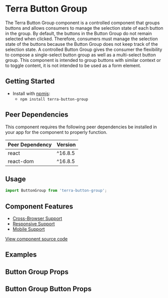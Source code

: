 


<Badge />

# Terra Button Group

 The Terra Button Group component is a controlled component that groups buttons and allows consumers to manage the selection state of each button in the group. By default, the buttons in the Button Group do not remain selected when clicked. Therefore, consumers must manage the selection state of the buttons because the Button Group does not keep track of the selection state. A controlled Button Group gives the consumer the flexibility to compose a single-select button group as well as a multi-select button group. This component is intended to group buttons with similar context or to toggle content, it is not intended to be used as a form element.

## Getting Started

- Install with [npmjs](https://www.npmjs.com):
  - `npm install terra-button-group`

<!-- AUTO-GENERATED-CONTENT:START Peer Dependencies -->
## Peer Dependencies

This component requires the following peer dependencies be installed in your app for the component to properly function.

| Peer Dependency | Version |
|-|-|
| react | ^16.8.5 |
| react-dom | ^16.8.5 |

<!-- AUTO-GENERATED-CONTENT:END -->

## Usage

```jsx
import ButtonGroup from 'terra-button-group';
```

## Component Features
* [Cross-Browser Support](https://engineering.cerner.com/terra-ui/contributing/terra-ui/component-standards#cross-browser-support)
* [Responsive Support](https://engineering.cerner.com/terra-ui/contributing/terra-ui/component-standards#responsive-support)
* [Mobile Support](https://engineering.cerner.com/terra-ui/contributing/terra-ui/component-standards#mobile-support)

[View component source code](https://github.com/cerner/terra-core/tree/master/packages/terra-button-group)

## Examples
<ButtonGroupWithIcons title="Text and Icon - Default, no selected state" />
<ButtonGroupSingleSelect title="Single Select - Manage single button selection" />
<ButtonGroupMultiSelect title="Multi Select - Manage multiple button selections" />
<ButtonGroupDisabledButtons title="Disabled Buttons - Default, no selected state" />
<ButtonGroupIsBlock title="ButtonGroup Is Block - width stretches to fill container" />

## Button Group Props
<ButtonGroupPropsTable />

## Button Group Button Props
<ButtonGroupButtonPropsTable />
